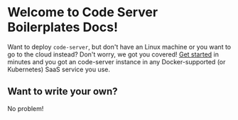 # Welcome to Code Server Boilerplates Docs!

Want to deploy `code-server`, but don't have an Linux machine
or you want to go to the cloud instead? Don't worry, we got you covered!
[Get started](/user-guide/get-started) in minutes and you got an code-server
instance in any Docker-supported (or Kubernetes) SaaS service you use.

## Want to write your own?

No problem!
